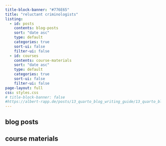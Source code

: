 ```yaml
---
title-block-banner: "#776E65"
title: "reluctant criminologists"
listing:
  - id: posts
    contents: blog-posts
    sort: "date asc"
    type: default
    categories: true
    sort-ui: false
    filter-ui: false
  - id: courses
    contents: course-materials
    sort: "date asc"
    type: default
    categories: true
    sort-ui: false
    filter-ui: false
page-layout: full
css: styles.css
# title-block-banner: false
#https://albert-rapp.de/posts/13_quarto_blog_writing_guide/13_quarto_blog_writing_guide.html
---
```


## blog posts

:::{#posts}
:::

## course materials

:::{#courses}
:::
